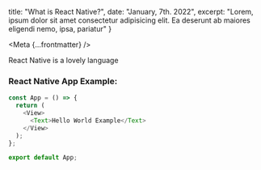 
  title: "What is React Native?",
  date: "January, 7th. 2022",
  excerpt: "Lorem, ipsum dolor sit amet consectetur adipisicing elit. Ea deserunt ab maiores eligendi nemo, ipsa, pariatur"
}

<Meta {...frontmatter} />

React Native is a lovely language

### React Native App Example:

```js
const App = () => {
  return (
    <View>
      <Text>Hello World Example</Text>
    </View>
  );
};

export default App;
```
